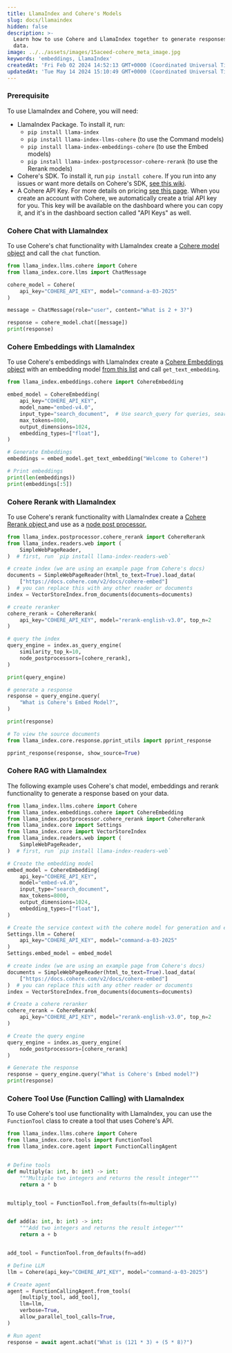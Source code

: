 ```yaml
---
title: LlamaIndex and Cohere's Models
slug: docs/llamaindex
hidden: false
description: >-
  Learn how to use Cohere and LlamaIndex together to generate responses based on
  data.
image: ../../assets/images/15aceed-cohere_meta_image.jpg
keywords: 'embeddings, LlamaIndex'
createdAt: 'Fri Feb 02 2024 14:52:13 GMT+0000 (Coordinated Universal Time)'
updatedAt: 'Tue May 14 2024 15:10:49 GMT+0000 (Coordinated Universal Time)'
---
```

### Prerequisite

To use LlamaIndex and Cohere, you will need: 

- LlamaIndex Package. To install it, run:
    - `pip install llama-index`
    - `pip install llama-index-llms-cohere` (to use the Command models)
    - `pip install llama-index-embeddings-cohere` (to use the Embed models)
    - `pip install llama-index-postprocessor-cohere-rerank` (to use the Rerank models)
- Cohere's SDK. To install it, run `pip install cohere`. If you run into any issues or want more details on Cohere's SDK, [see this wiki](https://github.com/cohere-ai/cohere-python).
- A Cohere API Key. For more details on pricing [see this page](https://cohere.com/pricing). When you create an account with Cohere, we automatically create a trial API key for you. This key will be available on the dashboard where you can copy it, and it's in the dashboard section called "API Keys" as well.

### Cohere Chat with LlamaIndex

To use Cohere's chat functionality with LlamaIndex create a [Cohere model object](https://docs.llamaindex.ai/en/stable/examples/llm/cohere.html) and call the `chat` function. 

```python PYTHON
from llama_index.llms.cohere import Cohere
from llama_index.core.llms import ChatMessage

cohere_model = Cohere(
    api_key="COHERE_API_KEY", model="command-a-03-2025"
)

message = ChatMessage(role="user", content="What is 2 + 3?")

response = cohere_model.chat([message])
print(response)
```

### Cohere Embeddings with LlamaIndex

To use Cohere's embeddings with LlamaIndex create a [Cohere Embeddings object](https://docs.llamaindex.ai/en/stable/examples/embeddings/cohereai.html) with an embedding model [from this list](/reference/embed) and call `get_text_embedding`.

```python PYTHON
from llama_index.embeddings.cohere import CohereEmbedding

embed_model = CohereEmbedding(
    api_key="COHERE_API_KEY",
    model_name="embed-v4.0",
    input_type="search_document",  # Use search_query for queries, search_document for documents
    max_tokens=8000,
    output_dimensions=1024,
    embedding_types=["float"],
)

# Generate Embeddings
embeddings = embed_model.get_text_embedding("Welcome to Cohere!")

# Print embeddings
print(len(embeddings))
print(embeddings[:5])
```

### Cohere Rerank with LlamaIndex

To use Cohere's rerank functionality with LlamaIndex create a [ Cohere Rerank object ](https://docs.llamaindex.ai/en/latest/examples/node_postprocessor/CohereRerank.html#) and use as a [node post processor.](https://docs.llamaindex.ai/en/stable/module_guides/querying/node_postprocessors/root.html)

```python PYTHON
from llama_index.postprocessor.cohere_rerank import CohereRerank
from llama_index.readers.web import (
    SimpleWebPageReader,
)  # first, run `pip install llama-index-readers-web`

# create index (we are using an example page from Cohere's docs)
documents = SimpleWebPageReader(html_to_text=True).load_data(
    ["https://docs.cohere.com/v2/docs/cohere-embed"]
)  # you can replace this with any other reader or documents
index = VectorStoreIndex.from_documents(documents=documents)

# create reranker
cohere_rerank = CohereRerank(
    api_key="COHERE_API_KEY", model="rerank-english-v3.0", top_n=2
)

# query the index
query_engine = index.as_query_engine(
    similarity_top_k=10,
    node_postprocessors=[cohere_rerank],
)

print(query_engine)

# generate a response
response = query_engine.query(
    "What is Cohere's Embed Model?",
)

print(response)

# To view the source documents
from llama_index.core.response.pprint_utils import pprint_response

pprint_response(response, show_source=True)
```

### Cohere RAG with LlamaIndex

The following example uses Cohere's chat model, embeddings and rerank functionality to generate a response based on your data. 

```python PYTHON
from llama_index.llms.cohere import Cohere
from llama_index.embeddings.cohere import CohereEmbedding
from llama_index.postprocessor.cohere_rerank import CohereRerank
from llama_index.core import Settings
from llama_index.core import VectorStoreIndex
from llama_index.readers.web import (
    SimpleWebPageReader,
)  # first, run `pip install llama-index-readers-web`

# Create the embedding model
embed_model = CohereEmbedding(
    api_key="COHERE_API_KEY",
    model="embed-v4.0",
    input_type="search_document",
    max_tokens=8000,
    output_dimensions=1024,
    embedding_types=["float"],
)

# Create the service context with the cohere model for generation and embedding model
Settings.llm = Cohere(
    api_key="COHERE_API_KEY", model="command-a-03-2025"
)
Settings.embed_model = embed_model

# create index (we are using an example page from Cohere's docs)
documents = SimpleWebPageReader(html_to_text=True).load_data(
    ["https://docs.cohere.com/v2/docs/cohere-embed"]
)  # you can replace this with any other reader or documents
index = VectorStoreIndex.from_documents(documents=documents)

# Create a cohere reranker
cohere_rerank = CohereRerank(
    api_key="COHERE_API_KEY", model="rerank-english-v3.0", top_n=2
)

# Create the query engine
query_engine = index.as_query_engine(
    node_postprocessors=[cohere_rerank]
)

# Generate the response
response = query_engine.query("What is Cohere's Embed model?")
print(response)
```

### Cohere Tool Use (Function Calling) with LlamaIndex

To use Cohere's tool use functionality with LlamaIndex, you can use the `FunctionTool` class to create a tool that uses Cohere's API.

```python PYTHON
from llama_index.llms.cohere import Cohere
from llama_index.core.tools import FunctionTool
from llama_index.core.agent import FunctionCallingAgent


# Define tools
def multiply(a: int, b: int) -> int:
    """Multiple two integers and returns the result integer"""
    return a * b


multiply_tool = FunctionTool.from_defaults(fn=multiply)


def add(a: int, b: int) -> int:
    """Add two integers and returns the result integer"""
    return a + b


add_tool = FunctionTool.from_defaults(fn=add)

# Define LLM
llm = Cohere(api_key="COHERE_API_KEY", model="command-a-03-2025")

# Create agent
agent = FunctionCallingAgent.from_tools(
    [multiply_tool, add_tool],
    llm=llm,
    verbose=True,
    allow_parallel_tool_calls=True,
)

# Run agent
response = await agent.achat("What is (121 * 3) + (5 * 8)?")
```